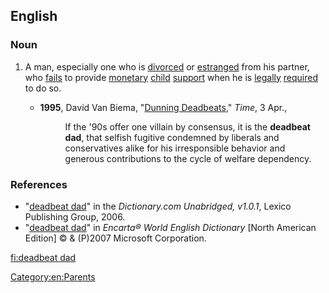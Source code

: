 ==English==
{{wikipedia}}

===Noun===
{{en-noun|head=[[deadbeat]] [[dad]]}}

# {{context|chiefly|US|and|Canada|idiomatic|derogatory}} A man, especially one who is [[divorce]]d or [[estrange]]d from his partner, who [[fail]]s to provide [[monetary]] [[child]] [[support]] when he is [[legally]] [[require]]d to do so.
#* '''1995''', David Van Biema, "[http://www.time.com/time/magazine/article/0,9171,982767,00.html Dunning Deadbeats]," ''Time'', 3 Apr.,
#*: If the '90s offer one villain by consensus, it is the '''deadbeat dad''', that selfish fugitive condemned by liberals and conservatives alike for his irresponsible behavior and generous contributions to the cycle of welfare dependency.

===References===
*"[http://dictionary.reference.com/search?r=2&q=deadbeat%20dad deadbeat dad]" in the ''Dictionary.com Unabridged, v1.0.1'', Lexico Publishing Group, 2006.
*"[http://encarta.msn.com/dictionary_/deadbeat_dad.html deadbeat dad]" in ''Encarta® World English Dictionary'' [North American Edition] © & (P)2007 Microsoft Corporation.

[[Category:en:Parents]]

[[fi:deadbeat dad]]